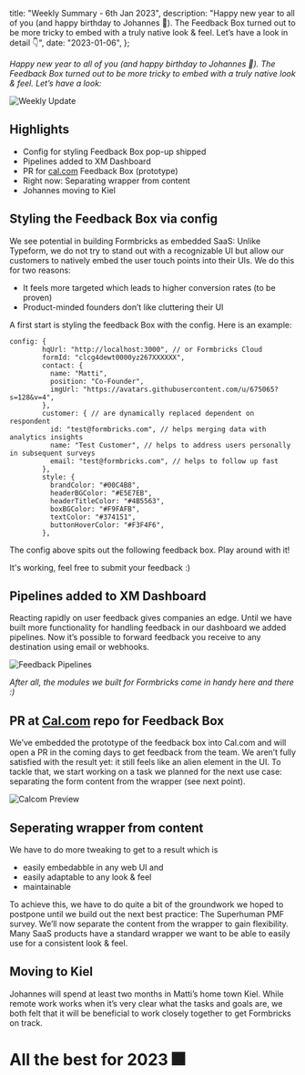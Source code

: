 


  title: "Weekly Summary - 6th Jan 2023",
  description:
    "Happy new year to all of you (and happy birthday to Johannes 🎂). The Feedback Box turned out to be more tricky to embed with a truly native look & feel. Let’s have a look in detail 👇",
  date: "2023-01-06",
};

_Happy new year to all of you (and happy birthday to Johannes 🎂). The Feedback Box turned out to be more tricky to embed with a truly native look & feel. Let’s have a look:_

<Image src={HeaderImage} alt="Weekly Update" className="rounded-lg" />

## Highlights

- Config for styling Feedback Box pop-up shipped
- Pipelines added to XM Dashboard
- PR for [cal.com](http://cal.com) Feedback Box (prototype)
- Right now: Separating wrapper from content
- Johannes moving to Kiel

## Styling the Feedback Box via config

We see potential in building Formbricks as embedded SaaS: Unlike Typeform, we do not try to stand out with a recognizable UI but allow our customers to natively embed the user touch points into their UIs. We do this for two reasons:

- It feels more targeted which leads to higher conversion rates (to be proven)
- Product-minded founders don’t like cluttering their UI

A first start is styling the feedback Box with the config. Here is an example:

```tsx
config: {
        hqUrl: "http://localhost:3000", // or Formbricks Cloud
        formId: "clcg4dewt0000yz267XXXXXX",
        contact: {
          name: "Matti",
          position: "Co-Founder",
          imgUrl: "https://avatars.githubusercontent.com/u/675065?s=128&v=4",
        },
        customer: { // are dynamically replaced dependent on respondent
          id: "test@formbricks.com", // helps merging data with analytics insights
          name: "Test Customer", // helps to address users personally in subsequent surveys
          email: "test@formbricks.com", // helps to follow up fast
        },
        style: {
          brandColor: "#00C4B8",
          headerBGColor: "#E5E7EB",
          headerTitleColor: "#4B5563",
          boxBGColor: "#F9FAFB",
          textColor: "#374151",
          buttonHoverColor: "#F3F4F6",
        },
```

The config above spits out the following feedback box. Play around with it!

It's working, feel free to submit your feedback :)

## Pipelines added to XM Dashboard

Reacting rapidly on user feedback gives companies an edge. Until we have built more functionality for handling feedback in our dashboard we added pipelines. Now it’s possible to forward feedback you receive to any destination using email or webhooks.

<Image src={Pipeline} alt="Feedback Pipelines" className="rounded-lg" />

_After all, the modules we built for Formbricks come in handy here and there :)_

## PR at [Cal.com](https://cal.com) repo for Feedback Box

We’ve embedded the prototype of the feedback box into Cal.com and will open a PR in the coming days to get feedback from the team. We aren’t fully satisfied with the result yet: it still feels like an alien element in the UI. To tackle that, we start working on a task we planned for the next use case: separating the form content from the wrapper (see next point).

<Image src={CalcomPreview} alt="Calcom Preview" className="rounded-lg" />

## Seperating wrapper from content

We have to do more tweaking to get to a result which is

- easily embedabble in any web UI and
- easily adaptable to any look & feel
- maintainable

To achieve this, we have to do quite a bit of the groundwork we hoped to postpone until we build out the next best practice: The Superhuman PMF survey. We’ll now separate the content from the wrapper to gain flexibility. Many SaaS products have a standard wrapper we want to be able to easily use for a consistent look & feel.

## Moving to Kiel

Johannes will spend at least two months in Matti’s home town Kiel. While remote work works when it’s very clear what the tasks and goals are, we both felt that it will be beneficial to work closely together to get Formbricks on track.

##

# All the best for 2023 🎆

<NewsletterSignup />

